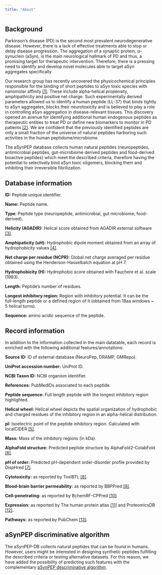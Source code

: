```yaml
---
title: "About"
---
```


## Background

Parkinson’s disease (PD) is the second most prevalent neurodegenerative disease. However, there is a lack of effective treatments able to stop or delay disease progression. The aggregation of a synaptic protein, α-synuclein (aSyn), is the main neurological hallmark of PD and thus, a promising target for therapeutic intervention. Therefore, there is a pressing need to identify and develop novel molecules able to target aSyn aggregates specifically.

Our research group has recently uncovered the physicochemical principles responsible for the binding of short peptides to aSyn toxic species with nanomolar affinity [[1]](references.html). These include alpha-helical propensity, amphipathicity and positive net charge. Such experimentally derived parameters allowed us to identify a human peptide (LL-37) that binds tightly to aSyn aggregates, blocks their neurotoxicity and is believed to play a role in controlling aSyn aggregation in disease-relevant tissues. This discovery opened an avenue for identifying additional human endogenous peptides as therapeutic entities to treat PD or define new biomarkers to monitor in PD patients [[2]](references.html).  We are confident that the previously identified peptides are only a small fraction of the universe of natural peptides harboring such activities in the human peptidome/microbiome.

The aSynPEP database collects human natural peptides (neuropeptides, antimicrobial peptides, gut-microbiome derived peptides and food-derived bioactive peptides) which meet the described criteria, therefore having the potential to selectively bind aSyn toxic oligomers, blocking them and inhibiting their irreversible fibrilization.

## Database information

**ID:** Peptide unique identifier.

**Name:** Peptide name.

**Type**: Peptide type (neuropeptide, antimicrobial, gut microbiome, food-derived).

**Helicity (AGADIR):** Helical score obtained from AGADIR external software [[3]](references.html).

**Amphipaticity (uH):** Hydrophobic dipole moment obtained from an array of hydrophobicity values [[4]](references.html).

**Net charge per residue (NCPR):** Global net charge averaged per residue obtained using the Henderson-Hasselbalch equation at pH 7.

**Hydrophobicity (H):** Hydrophobic score obtained with Fauchere et al. scale (1983).

**Length:** Peptide's number of residues.

**Longest inhibitory region:** Region with inhibitory potential. It can be the full-length peptide or a defined region of it (obtained from 18aa windows ~ 5 helical turns).

**Sequence:** amino acidic sequence of the peptide.

## Record information

In addition to the information collected in the main datatable, each record is enriched with the following additional features/annotations:

**Source ID:** ID of external database (NeuroPep, DRAMP, GMRepo).

**UniProt accession number:** UniProt ID.

**NCBI Taxon ID:** NCBI organism identifier.

**References:** PubMedIDs associated to each peptide.

**Peptide sequence:** Full length peptide with the longest inhibitory region highlighted.

**Helical wheel:** Helical wheel depicts the spatial organization of hydrophobic and charged residues of the inhibitory region in an alpha-helical distribution.

**pI:** Isoelectric point of the peptide inhibitory region. Calculated with localCIDER [[5]](references.html).

**Mass:** Mass of the inhibitory regions (in kDa).

**AlphaFold structure:** Predicted peptide structure by AlphaFold2-ColabFold [[6]](references.html).

**pH of order:** Predicted pH-dependent order-disorder profile provided by DispHred [[7]](references.html).

**Cytotoxicity:** as reported by ToxIBTL [[8]](references.html).

**Blood-brain barrier permeability:** as reported by BBPPred [[9]](references.html).

**Cell-penetrating:** as reported by BchemRF-CPPred [[10]](https://www.nature.com/articles/s41598-021-87134-w)

**Expression:** as reported by The human protein atlas [[11]](references.html) and ProteomicsDB [[12]](references.html).

**Pathways:** as reported by PubChem [[13]](references.html).


## aSynPEP discriminative algorithm

The aSynPEP-DB collects natural peptides that can be found in humans. However, users might be interested in designing synthetic peptides fulfilling the described criteria or testing alternative datasets. For this reason, we have added the possibility of predicting such features with the complementary [aSynPEP descriminative algorithm](http://asynpep.ppmclab.com/).




